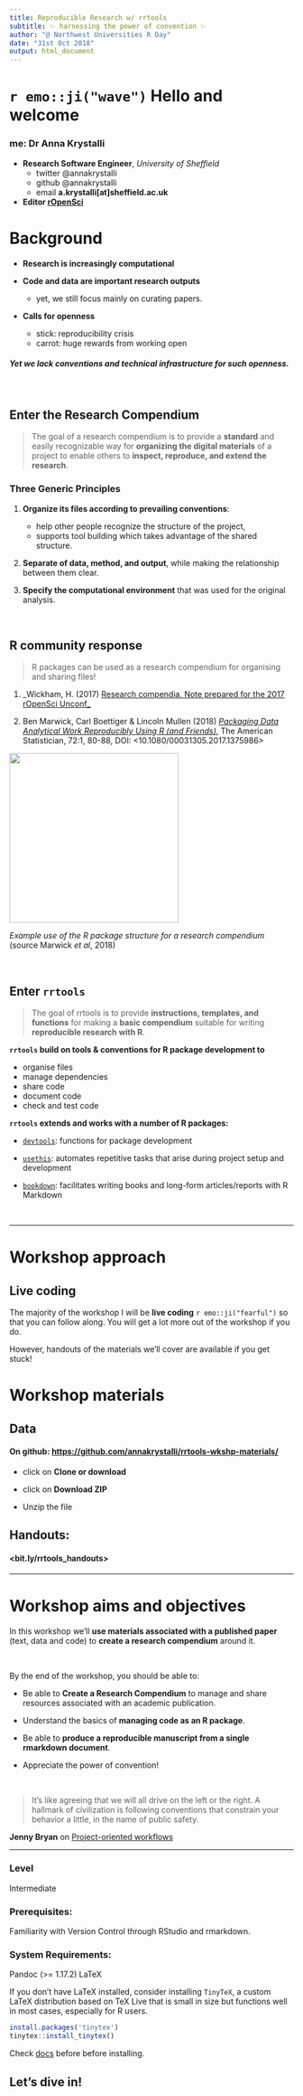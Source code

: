 ```yaml
---
title: Reproducible Research w/ rrtools 
subtitle: ✨ harnessing the power of convention ✨
author: "@ Northwest Universities R Day"
date: "31st Oct 2018"
output: html_document
---
```


# `r emo::ji("wave")` Hello and welcome

### me: Dr Anna Krystalli

-   **Research Software Engineer**, *University of Sheffield*
    -   twitter @annakrystalli
    -   github @annakrystalli
    -   email **a.krystalli[at]sheffield.ac.uk**
-   **Editor [rOpenSci](http://onboarding.ropensci.org/)**

# Background

-   **Research is increasingly computational**

-   **Code and data are important research outputs**

    -   yet, we still focus mainly on curating papers.

-   **Calls for openness**

    -   stick: reproducibility crisis
    -   carrot: huge rewards from working open

##### Yet we lack conventions and technical infrastructure for such openness.

<br>

## Enter the Research Compendium

> The goal of a research compendium is to provide a **standard** and easily recognizable way for **organizing the digital materials** of a project to enable others to **inspect, reproduce, and extend the research**.

### Three Generic Principles

1.  **Organize its files according to prevailing conventions**:

    -   help other people recognize the structure of the project,
    -   supports tool building which takes advantage of the shared structure.

2.  **Separate of data, method, and output**, while making the relationship between them clear.

3.  **Specify the computational environment** that was used for the original analysis.

<br>

## R community response

> R packages can be used as a research compendium for organising and sharing files!

1.  \_Wickham, H. (2017) [Research compendia. Note prepared for the 2017 rOpenSci Unconf\_](https://docs.google.com/document/d/1LzZKS44y4OEJa4Azg5reGToNAZL0e0HSUwxamNY7E-Y/edit#heading=h.blggi16hdosp)

2.  Ben Marwick, Carl Boettiger & Lincoln Mullen (2018) [*Packaging Data Analytical Work Reproducibly Using R (and Friends)*](https://www.tandfonline.com/doi/abs/10.1080/00031305.2017.1375986?journalCode=utas20), The American Statistician, 72:1, 80-88, DOI: \<10.1080/00031305.2017.1375986\>

<img src="assets/marw_f3.jpeg" width="300px"/>

*Example use of the R package structure for a research compendium* (source Marwick *et al*, 2018)

<br>

## Enter `rrtools`

> The goal of rrtools is to provide **instructions, templates, and functions** for making a **basic compendium** suitable for writing **reproducible research with R**.

**`rrtools` build on tools & conventions for R package development to**

-   organise files
-   manage dependencies
-   share code
-   document code
-   check and test code

**`rrtools` extends and works with a number of R packages:**

-   [`devtools`](https://cran.r-project.org/package=devtools): functions for package development

-   [`usethis`](https://www.tidyverse.org/articles/2017/11/usethis-1.0.0/): automates repetitive tasks that arise during project setup and development

-   [`bookdown`](https://bookdown.org/): facilitates writing books and long-form articles/reports with R Markdown

<br>

------------------------------------------------------------------------

# Workshop approach

## Live coding

The majority of the workshop I will be **live coding** `r emo::ji("fearful")` so that you can follow along. You will get a lot more out of the workshop if you do.

However, handouts of the materials we'll cover are available if you get stuck!

# Workshop materials

## Data

#### On github: <https://github.com/annakrystalli/rrtools-wkshp-materials/>

-   click on **Clone or download**

-   click on **Download ZIP**

-   Unzip the file

## Handouts:

#### \<bit.ly/rrtools_handouts\>

------------------------------------------------------------------------

# Workshop aims and objectives

In this workshop we'll **use materials associated with a published paper** (text, data and code) to **create a research compendium** around it.

<br>

By the end of the workshop, you should be able to:

-   Be able to **Create a Research Compendium** to manage and share resources associated with an academic publication.

-   Understand the basics of **managing code as an R package**.

-   Be able to **produce a reproducible manuscript from a single rmarkdown document**.

-   Appreciate the power of convention!

<br>

> It's like agreeing that we will all drive on the left or the right. A hallmark of civilization is following conventions that constrain your behavior a little, in the name of public safety.

**Jenny Bryan** on [Project-oriented workflows](https://www.tidyverse.org/articles/2017/12/workflow-vs-script/)

------------------------------------------------------------------------

### Level

Intermediate

### Prerequisites:

Familiarity with Version Control through RStudio and rmarkdown.

### System Requirements:

Pandoc (\>= 1.17.2) LaTeX

If you don't have LaTeX installed, consider installing `TinyTeX`, a custom LaTeX distribution based on TeX Live that is small in size but functions well in most cases, especially for R users.

```r
install.packages('tinytex')
tinytex::install_tinytex()
```

Check [docs](https://yihui.name/tinytex/) before before installing.

## Let's dive in!
